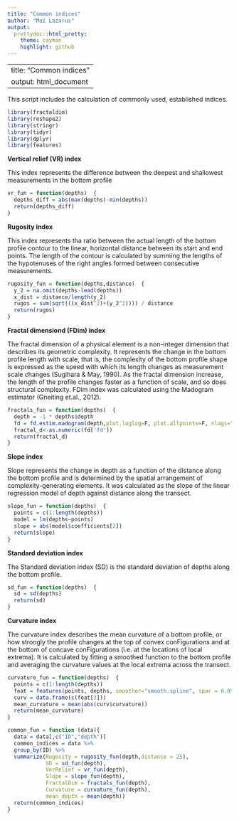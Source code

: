 ---
title: "Common indices"
author: "Mai Lazarus"
output:
  prettydoc::html_pretty:
    theme: cayman
    highlight: github
---
---
title: "Common indices"
output: html_document
---

This script includes the calculation of commonly used, established indices.

```{r Libraries,echo=T,warning=F,message=F}
library(fractaldim)
library(reshape2)
library(stringr)
library(tidyr)
library(dplyr)
library(features)
```

**Vertical relief (VR) index**

This index represents the difference between the deepest and shallowest measurements in the bottom profile

```{r Vertical relief}
vr_fun = function(depths)  {
  depths_diff = abs(max(depths)-min(depths))
  return(depths_diff)
}
```

**Rugosity index**

This index represents tha ratio between the actual length of the bottom profile contour to the linear, horizontal distance between its start and end points. The length of the contour is calculated by summing the lengths of the hypotenuses of the right angles formed between consecutive measurements.

```{r Rugosity}
rugosity_fun = function(depths,distance)  {
  y_2 = na.omit(depths-lead(depths)) 
  x_dist = distance/length(y_2)
  rugos = sum(sqrt(((x_dist^2)+(y_2^2)))) / distance
  return(rugos)
}
```

**Fractal dimensiond (FDim) index**

The fractal dimension of a physical element is a non-integer dimension that describes its geometric complexity. It represents the change in the bottom profile length with scale, that is, the complexity of the bottom profile shape is expressed as the speed with which its length changes as measurement scale changes (Sugihara & May, 1990). As the fractal dimension increase, the length of the profile changes faster as a function of scale, and so does structural complexity. FDim index was calculated using the Madogram estimator (Gneiting et.al., 2012). 

```{r Fractal dimension}
fractals_fun = function(depths)  {
  depth = -1 * depths$depth
  fd = fd.estim.madogram(depth,plot.loglog=F, plot.allpoints=F, nlags="auto")
  fractal_d<-as.numeric(fd['fd'])
  return(fractal_d)
}
```

**Slope index**

Slope represents the change in depth as a function of the distance along the bottom profile and is determined by the spatial arrangement of complexity-generating elements. It was calculated as the slope of the linear regression model of depth against distance along the transect.

```{r Slope}
slope_fun = function(depths)  {
  points = c(1:length(depths))
  model = lm(depths~points)
  slope = abs(model$coefficients[2])
  return(slope)
}
```

**Standard deviation index**

The Standard deviation index (SD) is the standard deviation of depths along the bottom profile.

```{r SD}
sd_fun = function(depths)  {
  sd = sd(depths)
  return(sd)
}
```

**Curvature index**

The curvature index describes the mean curvature of a bottom profile, or how strongly the profile changes at the top of convex conFigurations and at the bottom of concave conFigurations (i.e. at the locations of local extrema). It is calculated by fitting a smoothed function to the bottom profile and averaging the curvature values at the local extrema across the transect.

```{r Curvature}
curvature_fun = function(depths)  {
  points = c(1:length(depths))
  feat = features(points, depths, smoother="smooth.spline", spar = 0.05)
  curv = data.frame(c(feat[3]))
  mean_curvature = mean(abs(curv$curvature))
  return(mean_curvature)
}
```


```{r Wrap function,echo=F,eval=T}
common_fun = function (data){
  data = data[,c("ID","depth")]
  common_indices = data %>%
  group_by(ID) %>% 
  summarize(Rugosity = rugosity_fun(depth,distance = 25),
            SD = sd_fun(depth),
            VerRelief = vr_fun(depth),
            Slope = slope_fun(depth),
            FractalDim = fractals_fun(depth),
            Curvature = curvature_fun(depth),
            mean_depth = mean(depth))
  return(common_indices)
}
```
